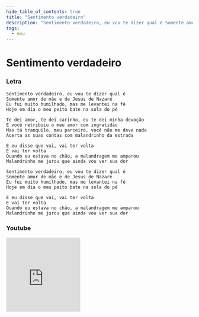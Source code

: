 ```yaml
---
hide_table_of_contents: true
title: "Sentimento verdadeiro"
description: "Sentimento verdadeiro, eu vou te dizer qual é Somente amor de mãe e de Jesus de Nazaré Eu fui muito humilhado, mas me levantei na fé Hoje em dia o meu peito bate na sola do pé Te dei amor, te dei carinho, eu te dei minha devoção E você retribuiu o meu amor com ingratidão Mas tá tranquilo, meu parceiro, você não me deve nada Acerta as suas contas com malandrinho da estrada E eu disse que vai, vai ter volta E vai ter volta Quando eu estava no chão, a malandragem me amparou Malandrinho me jurou que ainda vou ver sua dor Sentimento verdadeiro, eu vou te dizer qual é Somente amor de mãe e de Jesus de Nazaré Eu fui muito humilhado, mas me levantei na fé Hoje em dia o meu peito bate na sola do pé E eu disse que vai, vai ter volta E vai ter volta Quando eu estava no chão, a malandragem me amparou Malandrinho me jurou que ainda vou ver sua dor"
tags:
  - exu
---
```


# Sentimento verdadeiro

### Letra

```text
Sentimento verdadeiro, eu vou te dizer qual é
Somente amor de mãe e de Jesus de Nazaré
Eu fui muito humilhado, mas me levantei na fé
Hoje em dia o meu peito bate na sola do pé

Te dei amor, te dei carinho, eu te dei minha devoção
E você retribuiu o meu amor com ingratidão
Mas tá tranquilo, meu parceiro, você não me deve nada
Acerta as suas contas com malandrinho da estrada

E eu disse que vai, vai ter volta
E vai ter volta
Quando eu estava no chão, a malandragem me amparou
Malandrinho me jurou que ainda vou ver sua dor

Sentimento verdadeiro, eu vou te dizer qual é
Somente amor de mãe e de Jesus de Nazaré
Eu fui muito humilhado, mas me levantei na fé
Hoje em dia o meu peito bate na sola do pé

E eu disse que vai, vai ter volta
E vai ter volta
Quando eu estava no chão, a malandragem me amparou
Malandrinho me jurou que ainda vou ver sua dor
```

### Youtube

<iframe
  width="200"
  height="200"
  src="https://www.youtube.com/embed/gJev4MsAfAs"
  title="YouTube video player"
  frameborder="0"
  allow="accelerometer; autoplay; clipboard-write; encrypted-media; gyroscope; picture-in-picture; web-share"
  referrerpolicy="strict-origin-when-cross-origin"
  allowfullscreen
></iframe>